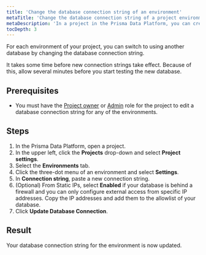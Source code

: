 ```yaml
---
title: 'Change the database connection string of an environment'
metaTitle: 'Change the database connection string of a project environment in the Prisma Data Platform'
metaDescription: 'In a project in the Prisma Data Platform, you can create multiple environments to associate a Prisma schema on a repository branch with a database and, thus, separate database development activities with JavaScript/TypeScript and Prisma ORM.'
tocDepth: 3
---
```


<TopBlock>

For each environment of your project, you can switch to using another database by changing the database connection string.

<Admonition type="alert">

It takes some time before new connection strings take effect. Because of this, allow several minutes before you start testing the new database.

</Admonition>
</TopBlock>

## Prerequisites

* You must have the [Project owner](/data-platform/members/user-roles) or [Admin](/data-platform/members/user-roles) role for the project to edit a database connection string for any of the environments.

## Steps

1. In the Prisma Data Platform, open a project.
2. In the upper left, click the **Projects** drop-down and select **Project settings**.
3. Select the **Environments** tab.
4. Click the three-dot menu of an environment and select **Settings**.
5. In **Connection string**, paste a new connection string.
6. (Optional) From Static IPs, select **Enabled** if your database is behind a firewall and you can only configure external access from specific IP addresses. Copy the IP addresses and add them to the allowlist of your database.
7. Click **Update Database Connection**.

## Result

Your database connection string for the environment is now updated.